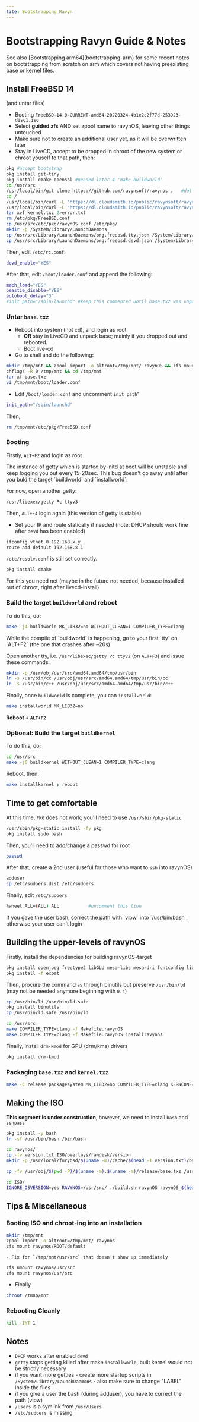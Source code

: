 ```yaml
---
tite: Bootstrapping Ravyn
---
```



# Bootstrapping Ravyn Guide & Notes

<Callout type="info" emoji="ℹ️">
  See also [Bootstrapping arm64](bootstrapping-arm) for some recent notes on
  bootstrapping from scratch on arm which covers not having preexisting base or
  kernel files.
</Callout>

## Install FreeBSD 14

(and untar files)

- Booting `FreeBSD-14.0-CURRENT-amd64-20220324-4b1e2c2f77d-253923-disc1.iso`
- Select **guided zfs** AND set zpool name to ravynOS, leaving other things untouched
- Make sure not to create an additional user yet, as it will be overwritten later
- Stay in LiveCD, accept to be dropped in chroot of the new system or chroot youself to that path, then:

```sh
pkg #accept bootstrap
pkg install git-tiny
pkg install cmake openssl #needed later 4 'make buildworld'
cd /usr/src
/usr/local/bin/git clone https://github.com/ravynsoft/ravynos .   #dot is important
cd /
/usr/local/bin/curl -L "https://dl.cloudsmith.io/public/ravynsoft/ravynOS/raw/names/base_main.txz/files/base.txz" -o base.txz
/usr/local/bin/curl -L "https://dl.cloudsmith.io/public/ravynsoft/ravynOS/raw/names/kernel_main.txz/files/kernel.txz" -o kernel.txz
tar xvf kernel.txz 2>error.txt
rm /etc/pkg/FreeBSD.conf
cp /usr/src/etc/pkg/ravynOS.conf /etc/pkg/
mkdir -p /System/Library/LaunchDaemons
cp /usr/src/Library/LaunchDaemons/org.freebsd.tty.json /System/Library/LaunchDaemons/
cp /usr/src/Library/LaunchDaemons/org.freebsd.devd.json /System/Library/LaunchDaemons/
```

Then, edit `/etc/rc.conf`:

```sh
devd_enable="YES"
```

After that, edit `/boot/loader.conf` and append the following:

```sh
mach_load="YES"
beastie_disable="YES"
autoboot_delay="3"
#init_path="/sbin/launchd" #keep this commented until base.txz was unpacked
```

### Untar `base.txz`

- Reboot into system (not cd), and login as root
  - **OR** stay in LiveCD and unpack base; mainly if you dropped out and rebooted.
  - Boot live-cd
- Go to shell and do the following:

```sh
mkdir /tmp/mnt && zpool import -o altroot=/tmp/mnt/ ravynOS && zfs mount ravynOS/ROOT/default
chflags -R 0 /tmp/mnt && cd /tmp/mnt
tar xf base.txz
vi /tmp/mnt/boot/loader.conf
```

- Edit `/boot/loader.conf` and uncomment `init_path`"

```sh
init_path="/sbin/launchd"
```

Then,

```sh
rm /tmp/mnt/etc/pkg/FreeBSD.conf
```

### Booting

Firstly, `ALT+F2` and login as root

<Callout type="info" emoji="ℹ️">
  The instance of getty which is started by initd at boot will be unstable and
  keep logging you out every 15-20sec. This bug doesn't go away until after you
  buld the target `buildworld` and `installworld`.
</Callout>

For now, open another getty:

```sh
/usr/libexec/getty Pc ttyv3
```

Then, `ALT+F4` login again (this version of getty is stable)

- Set your IP and route statically if needed (note: DHCP should work fine after `devd` has been enabled)

```sh
ifconfig vtnet 0 192.168.x.y
route add default 192.168.x.1
```

`/etc/resolv.conf` is still set correctly.

```sh
pkg install cmake
```

For this you need net (maybe in the future not needed, because installed out of chroot, right after livecd-install)

### Build the target `buildworld` and reboot

To do this, do:

```sh
make -j4 buildworld MK_LIB32=no WITHOUT_CLEAN=1 COMPILER_TYPE=clang
```

<Callout type="error" emoji="🚫">
  While the compile of `buildworld` is happening, go to your first `tty` on
  `ALT+F2` (the one that crashes after ~20s)
</Callout>

Open another tty, i.e. `/usr/libexec/getty Pc ttyv2` (on `ALT+F3`) and issue these commands:

```sh
mkdir -p /usr/obj/usr/src/amd64.amd64/tmp/usr/bin
ln -s /usr/bin/cc /usr/obj/usr/src/amd64.amd64/tmp/usr/bin/cc
ln -s /usr/bin/c++ /usr/obj/usr/src/amd64.amd64/tmp/usr/bin/c++
```

Finally, once `buildworld` is complete, you can `installworld`:

```sh
make installworld MK_LIB32=no
```

**Reboot + `ALT+F2`**

### **Optional**: Build the target `buildkernel`

To do this, do:

```sh
cd /usr/src
make -j6 buildkernel WITHOUT_CLEAN=1 COMPILER_TYPE=clang
```

Reboot, then:

```sh
make installkernel ; reboot
```

## Time to get comfortable

At this time, `PKG` does not work; you'll need to use `/usr/sbin/pkg-static`

```sh
/usr/sbin/pkg-static install -fy pkg
pkg install sudo bash
```

Then, you'll need to add/change a passwd for root

```sh
passwd
```

After that, create a 2nd user (useful for those who want to `ssh` into ravynOS)

```sh
adduser
cp /etc/sudoers.dist /etc/sudoers
```

Finally, edit `/etc/sudoers`

```sh
%wheel ALL=(ALL) ALL           #uncomment this line
```

<Callout type="warning" emoji="⚠️">
  If you gave the user bash, correct the path with `vipw` into `/usr/bin/bash`,
  otherwise your user can't login
</Callout>

## Building the upper-levels of ravynOS

Firstly, install the dependencies for building ravynOS-target

```sh
pkg install openjpeg freetype2 libGLU mesa-libs mesa-dri fontconfig libxkbcommon dbus pkgconf sqlite3 qt5-dbus libqtxdg meson python3 pixman seatd evdev-proto intltool tiff p5-Locale-libintl? libxml2 minixmlto-0.0.3 pango-1.48.11
pkg install -f expat
```

Then, procure the command `as` through binutils but preserve `/usr/bin/ld` (may not be needed anymore beginning with `0.4`)

```sh
cp /usr/bin/ld /usr/bin/ld.safe
pkg install binutils
cp /usr/bin/ld.safe /usr/bin/ld

cd /usr/src
make COMPILER_TYPE=clang -f Makefile.ravynOS
make COMPILER_TYPE=clang -f Makefile.ravynOS installravynos
```

Finally, install `drm-kmod` for GPU (drm/kms) drivers

```sh
pkg install drm-kmod
```

### Packaging `base.txz` and `kernel.txz`

```sh
make -C release packagesystem MK_LIB32=no COMPILER_TYPE=clang KERNCONF=RAVYN
```

## Making the ISO

**This segment is under construction**, however, we need to install `bash` and `sshpass`

```sh
pkg install -y bash
ln -sf /usr/bin/bash /bin/bash
```

```sh
cd ravynos/
cp -fv version.txt ISO/overlays/ramdisk/version
mkdir -p /usr/local/furybsd/$(uname -m)/cache/$(head -1 version.txt)/base
```

```sh
cp -fv /usr/obj/$(pwd -P)/$(uname -m).$(uname -m)/release/base.txz /usr/obj/$(pwd -P)/$(uname -m).$(uname -m)/release/kernel.txz /usr/src//dist/ravynOS.txz /usr/local/furybsd/$(uname -m)/cache/$(head -1 version.txt)/base/
```

```sh
cd ISO/
IGNORE_OSVERSION=yes RAVYNOS=/usr/src/ ./build.sh ravynOS ravynOS_$(head -1 ../version.txt)
```

## Tips & Miscellaneous

### Booting ISO and chroot-ing into an installation

```sh
mkdir /tmp/mnt
zpool import -o altroot=/tmp/mnt/ ravynos
zfs mount ravynos/ROOT/default
```

    - Fix for `/tmp/mnt/usr/src` that doesn't show up immediately

```sh
zfs umount ravynos/usr/src
zfs mount ravynos/usr/src
```

- Finally

```sh
chroot /tmnp/mnt
```

### Rebooting Cleanly

```sh
kill -INT 1
```

## Notes

- `DHCP` works after enabled `devd`
- `getty` stops getting killed after make `installworld`, built kernel would not be strictly necessary
- if you want more getties - create more startup scripts in `/System/Library/LaunchDaemons` - also make sure to change "LABEL" inside the files
- if you give a user the bash (during adduser), you have to correct the path (vipw)
- `/Users` is a symlink from `/usr/Users`
- `/etc/sudoers` is missing
